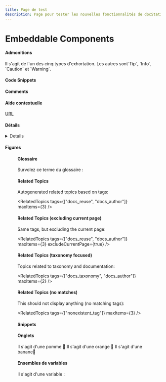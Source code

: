 ```yaml
---
title: Page de test
description: Page pour tester les nouvelles fonctionnalités de docStatic
---
```


# Embeddable Components

#### Admonitions

<Admonition type="note" title="Note Title">
  Il s'agit de l'un des cinq types d'exhortation. Les autres sont`Tip`, `Info`, `Caution` et `Warning`.
</Admonition>

#### Code Snippets

<CodeSnippet title="Voici un extrait de code d'un fichier:" language="xml" filepath="example.xml" />

#### Comments

<!-- hidden comment="Ce commentaire ne sera pas visible, même en inspectant la sortie." -->

#### Aide contextuelle

[URL](#csh)

<a id="csh" />

#### Détails

<Details summary="This is an expanding block.">
  Here are the details.
</Details>

#### Figures

<Figure img="/img/docStaticDemo.jpg" caption="Une image." size="100%" />

#### Glossaire

Survolez ce terme du glossaire : <GlossaryTerm termKey="single-sourcing" />


#### Related Topics

Autogenerated related topics based on tags:

<RelatedTopics tags={["docs_reuse", "docs_author"]} maxItems={3} />

#### Related Topics (excluding current page)

Same tags, but excluding the current page:

<RelatedTopics tags={["docs_reuse", "docs_author"]} maxItems={3} excludeCurrentPage={true} />

#### Related Topics (taxonomy focused)

Topics related to taxonomy and documentation:

<RelatedTopics tags={["docs_taxonomy", "docs_author"]} maxItems={2} />

#### Related Topics (no matches)

This should not display anything (no matching tags):

<RelatedTopics tags={["nonexistent_tag"]} maxItems={3} />



#### Snippets

<Snippet filepath="example.mdx" />

#### Onglets

<Tabs>
  <TabItem value="apple" label="Apple">
    Il s'agit d'une pomme 🍎
  </TabItem>

  <TabItem value="orange" label="Orange">
    Il s'agit d'une orange 🍊
  </TabItem>

  <TabItem value="banana" label="Banana">
    Il s'agit d'une banane🍌
  </TabItem>
</Tabs>

#### Ensembles de variables

Il s'agit d'une variable : <VariableSet setKey="writing-terms" variableKey="single-sourcing" />
